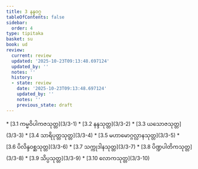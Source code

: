 ```yaml
---
title: 3 နန္ဒဝဂ္ဂ
tableOfContents: false
sidebar:
  order: 4
type: tipitaka
basket: su
book: ud
review:
  current: review
  updated: '2025-10-23T09:13:48.697124'
  updated_by: ''
  notes: ''
  history:
  - state: review
    date: '2025-10-23T09:13:48.697124'
    updated_by: ''
    notes: ''
    previous_state: draft
---
```



<ReviewStatus review={frontmatter.review} showDetails={true} />

<HypothesisAnnotation frontmatter={frontmatter} />

<DynamicBreadcrumb />



<TableOfContents book="ud" section="3">
* [3.1 ကမ္မဝိပါကဇသုတ္တ](3/3-1)
* [3.2 နန္ဒသုတ္တ](3/3-2)
* [3.3 ယသောဇသုတ္တ](3/3-3)
* [3.4 သာရိပုတ္တသုတ္တ](3/3-4)
* [3.5 မဟာမောဂ္ဂလ္လာနသုတ္တ](3/3-5)
* [3.6 ပိလိန္ဒဝစ္ဆသုတ္တ](3/3-6)
* [3.7 သက္ကုဒါနသုတ္တ](3/3-7)
* [3.8 ပိဏ္ဍပါတိကသုတ္တ](3/3-8)
* [3.9 သိပ္ပသုတ္တ](3/3-9)
* [3.10 လောကသုတ္တ](3/3-10)
</TableOfContents>
